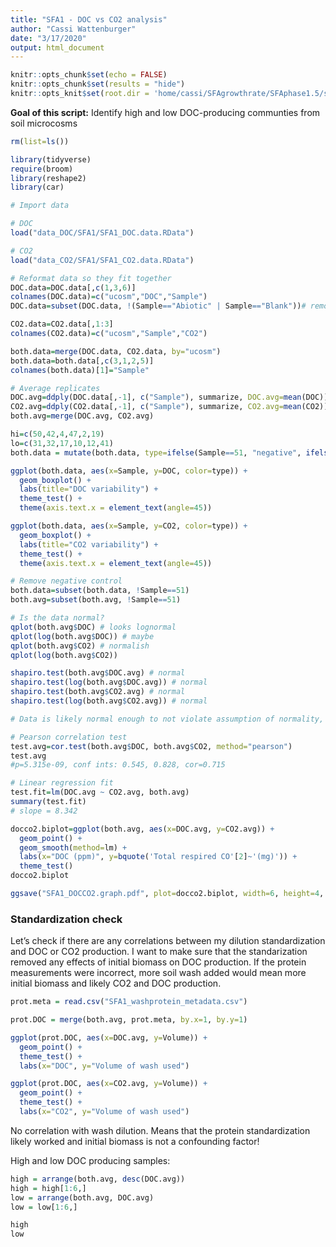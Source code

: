 ```yaml
---
title: "SFA1 - DOC vs CO2 analysis"
author: "Cassi Wattenburger"
date: "3/17/2020"
output: html_document
---
```


```r
knitr::opts_chunk$set(echo = FALSE)
knitr::opts_chunk$set(results = "hide")
knitr::opts_knit$set(root.dir = 'home/cassi/SFAgrowthrate/SFAphase1.5/stdcheck_062220/data')
```

**Goal of this script:** Identify high and low DOC-producing communties from soil microcosms

```r
rm(list=ls())

library(tidyverse)
require(broom)
library(reshape2)
library(car)
```

```r
# Import data

# DOC
load("data_DOC/SFA1/SFA1_DOC.data.RData")

# CO2
load("data_CO2/SFA1/SFA1_CO2.data.RData")

```

```r
# Reformat data so they fit together
DOC.data=DOC.data[,c(1,3,6)]
colnames(DOC.data)=c("ucosm","DOC","Sample")
DOC.data=subset(DOC.data, !(Sample=="Abiotic" | Sample=="Blank"))# remove controls

CO2.data=CO2.data[,1:3]
colnames(CO2.data)=c("ucosm","Sample","CO2")

both.data=merge(DOC.data, CO2.data, by="ucosm")
both.data=both.data[,c(3,1,2,5)]
colnames(both.data)[1]="Sample"

# Average replicates
DOC.avg=ddply(DOC.data[,-1], c("Sample"), summarize, DOC.avg=mean(DOC))
CO2.avg=ddply(CO2.data[,-1], c("Sample"), summarize, CO2.avg=mean(CO2))
both.avg=merge(DOC.avg, CO2.avg)
```

```r
hi=c(50,42,4,47,2,19)
lo=c(31,32,17,10,12,41)
both.data = mutate(both.data, type=ifelse(Sample==51, "negative", ifelse(Sample %in% hi, "high", ifelse(Sample %in% lo, "low", "sample"))))

ggplot(both.data, aes(x=Sample, y=DOC, color=type)) +
  geom_boxplot() +
  labs(title="DOC variability") +
  theme_test() +
  theme(axis.text.x = element_text(angle=45))

ggplot(both.data, aes(x=Sample, y=CO2, color=type)) +
  geom_boxplot() +
  labs(title="CO2 variability") +
  theme_test() +
  theme(axis.text.x = element_text(angle=45))
```

```r
# Remove negative control
both.data=subset(both.data, !Sample==51)
both.avg=subset(both.avg, !Sample==51)

# Is the data normal?
qplot(both.avg$DOC) # looks lognormal
qplot(log(both.avg$DOC)) # maybe
qplot(both.avg$CO2) # normalish
qplot(log(both.avg$CO2))

shapiro.test(both.avg$DOC.avg) # normal
shapiro.test(log(both.avg$DOC.avg)) # normal
shapiro.test(both.avg$CO2.avg) # normal
shapiro.test(log(both.avg$CO2.avg)) # normal

# Data is likely normal enough to not violate assumption of normality, use parametric tests

# Pearson correlation test
test.avg=cor.test(both.avg$DOC, both.avg$CO2, method="pearson")
test.avg
#p=5.315e-09, conf ints: 0.545, 0.828, cor=0.715

# Linear regression fit
test.fit=lm(DOC.avg ~ CO2.avg, both.avg)
summary(test.fit)
# slope = 8.342
```

```r
docco2.biplot=ggplot(both.avg, aes(x=DOC.avg, y=CO2.avg)) +
  geom_point() +
  geom_smooth(method=lm) +
  labs(x="DOC (ppm)", y=bquote('Total respired CO'[2]~'(mg)')) +
  theme_test()
docco2.biplot
```
```r
ggsave("SFA1_DOCCO2.graph.pdf", plot=docco2.biplot, width=6, height=4, units="in", device="pdf")
```

### Standardization check

Let's check if there are any correlations between my dilution standardization and DOC or CO2 production. I want to make sure that the standarization removed any effects of initial biomass on DOC production. If the protein measurements were incorrect, more soil wash added would mean more initial biomass and likely CO2 and DOC production.

```r
prot.meta = read.csv("SFA1_washprotein_metadata.csv")

prot.DOC = merge(both.avg, prot.meta, by.x=1, by.y=1)

ggplot(prot.DOC, aes(x=DOC.avg, y=Volume)) +
  geom_point() +
  theme_test() +
  labs(x="DOC", y="Volume of wash used")

ggplot(prot.DOC, aes(x=CO2.avg, y=Volume)) +
  geom_point() +
  theme_test() +
  labs(x="CO2", y="Volume of wash used")

```

No correlation with wash dilution. Means that the protein standardization likely worked and initial biomass is not a confounding factor!

High and low DOC producing samples:

```r
high = arrange(both.avg, desc(DOC.avg))
high = high[1:6,]
low = arrange(both.avg, DOC.avg)
low = low[1:6,]
```

```r
high
low
```

